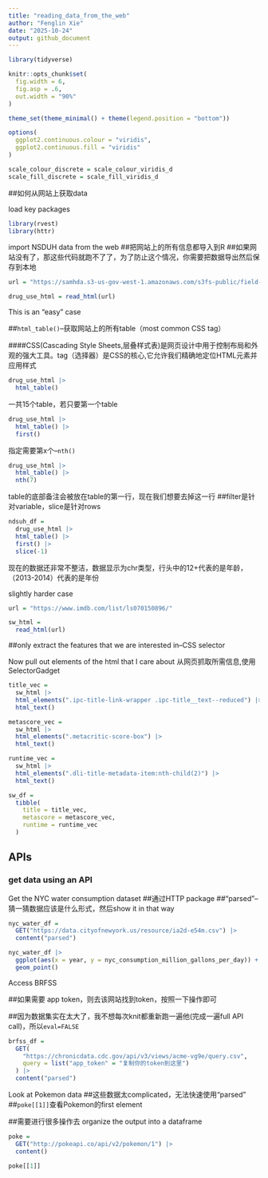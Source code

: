 ```yaml
---
title: "reading_data_from_the_web"
author: "Fenglin Xie"
date: "2025-10-24"
output: github_document
---
```

```r
library(tidyverse)

knitr::opts_chunk$set(
  fig.width = 6,
  fig.asp = .6,
  out.width = "90%"
)

theme_set(theme_minimal() + theme(legend.position = "bottom"))

options(
  ggplot2.continuous.colour = "viridis",
  ggplot2.continuous.fill = "viridis"
)

scale_colour_discrete = scale_colour_viridis_d
scale_fill_discrete = scale_fill_viridis_d
```

##如何从网站上获取data

load key packages

```r
library(rvest)
library(httr)
```

import NSDUH data from the web
##把网站上的所有信息都导入到R
##如果网站没有了，那这些代码就跑不了了，为了防止这个情况，你需要把数据导出然后保存到本地
```r
url = "https://samhda.s3-us-gov-west-1.amazonaws.com/s3fs-public/field-uploads/2k15StateFiles/NSDUHsaeShortTermCHG2015.htm"

drug_use_html = read_html(url)
```

This is an "easy" case

##`html_table()`--获取网站上的所有table（most common CSS tag）

####CSS(Cascading Style Sheets,层叠样式表)是网页设计中用于控制布局和外观的强大工具。tag（选择器）是CSS的核心,它允许我们精确地定位HTML元素并应用样式

```r
drug_use_html |> 
  html_table()
```

一共15个table，若只要第一个table

```r
drug_use_html |> 
  html_table() |> 
  first()
```

指定需要第x个--`nth()`

```r
drug_use_html |> 
  html_table() |> 
  nth(7)
```

table的底部备注会被放在table的第一行，现在我们想要去掉这一行
##filter是针对variable，slice是针对rows

```r
ndsuh_df = 
  drug_use_html |> 
  html_table() |> 
  first() |> 
  slice(-1)
```

现在的数据还非常不整洁，数据显示为chr类型，行头中的12+代表的是年龄，（2013-2014）代表的是年份

slightly harder case

```r
url = "https://www.imdb.com/list/ls070150896/"

sw_html =
  read_html(url)
```


##only extract the features that we are interested in--CSS selector

Now pull out elements of the html that I care about
从网页抓取所需信息,使用SelectorGadget

```r
title_vec =
  sw_html |> 
  html_elements(".ipc-title-link-wrapper .ipc-title__text--reduced") |> 
  html_text()

metascore_vec =
  sw_html |> 
  html_elements(".metacritic-score-box") |> 
  html_text()

runtime_vec =
  sw_html |> 
  html_elements(".dli-title-metadata-item:nth-child(2)") |> 
  html_text()

sw_df =
  tibble(
    title = title_vec,
    metascore = metascore_vec,
    runtime = runtime_vec
  )

```

## APIs

### get data using an API

Get the NYC water consumption dataset
##通过HTTP package
##"parsed"--猜一猜数据应该是什么形式，然后show it in that way

```r
nyc_water_df =
  GET("https://data.cityofnewyork.us/resource/ia2d-e54m.csv") |> 
  content("parsed")

nyc_water_df |> 
  ggplot(aes(x = year, y = nyc_consumption_million_gallons_per_day)) +
  geom_point()
```

Access BRFSS

##如果需要 app token，则去该网站找到token，按照一下操作即可

##因为数据集实在太大了，我不想每次knit都重新跑一遍他(完成一遍full API call)，所以`eval=FALSE`

```r
brfss_df =
  GET(
    "https://chronicdata.cdc.gov/api/v3/views/acme-vg9e/query.csv",
    query = list("app_token" = "复制你的token到这里")
  ) |> 
  content("parsed")
```

Look at Pokemon data
##这些数据太complicated，无法快速使用“parsed”
##`poke[[1]]`查看Pokemon的first element

##需要进行很多操作去 organize the output into a dataframe

```r
poke = 
  GET("http://pokeapi.co/api/v2/pokemon/1") |>
  content()

poke[[1]]
```


